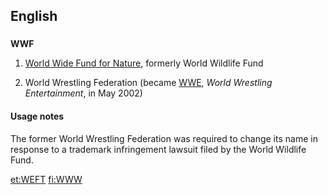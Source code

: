 ==English==

==={{initialism}}===
'''WWF'''

# [[w:World Wide Fund for Nature|World Wide Fund for Nature]], formerly World Wildlife Fund
# {{historical}} World Wrestling Federation (became [[WWE]], ''World Wrestling Entertainment'', in May 2002)

====Usage notes====
The former World Wrestling Federation was required to change its name in response to a trademark infringement lawsuit filed by the World Wildlife Fund.

[[et:WEFT]]
[[fi:WWW]]
